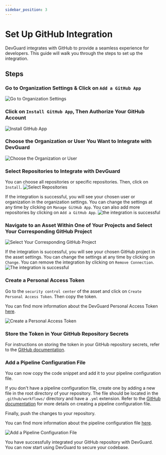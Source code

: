 ```yaml
---
sidebar_position: 3
---
```



# Set Up GitHub Integration

DevGuard integrates with GitHub to provide a seamless experience for developers. This guide will walk you through the steps to set up the integration.

## Steps

<Steps>

### Go to Organization Settings & Click on `Add a GitHub App`
![Go to Organization Settings](../../assets/github-setup/github1.png)

### Click on `Install GitHub App`, Then Authorize Your GitHub Account
![Install GitHub App](../../assets/github-setup/github2.png)

### Choose the Organization or User You Want to Integrate with DevGuard
![Choose the Organization or User](../../assets/github-setup/github3.png)

### Select Repositories to Integrate with DevGuard
You can choose all repositories or specific repositories. Then, click on `Install`.
![Select Repositories](../../assets/github-setup/github4.png)

If the integration is successful, you will see your chosen user or organization in the organization settings. You can change the settings at any time by clicking on `Manage GitHub App`. You can also add more repositories by clicking on `Add a GitHub App`.
![the integration is successful](../../assets/github-setup/github5.png)

### Navigate to an Asset Within One of Your Projects and Select Your Corresponding GitHub Project
![Select Your Corresponding GitHub Project](../../assets/github-setup/github6.png)

If the integration is successful, you will see your chosen GitHub project in the asset settings. You can change the settings at any time by clicking on `Change`. You can remove the integration by clicking on `Remove Connection`.
![The integration is successful](../../assets/github-setup/github7.png)

### Create a Personal Access Token
Go to the `security control center` of the asset and click on `Create Personal Access Token`. Then copy the token. 

You can find more information about the DevGuard Personal Access Token [here](/other/concepts/personal-access-token).

![Create a Personal Access Token](../../assets/github-setup/github8.png)

### Store the Token in Your GitHub Repository Secrets
For instructions on storing the token in your GitHub repository secrets, refer to the [GitHub documentation](https://docs.github.com/en/actions/security-for-github-actions/security-guides/using-secrets-in-github-actions#creating-secrets-for-a-repository).


### Add a Pipeline Configuration File  
You can now copy the code snippet and add it to your pipeline configuration file.  

If you don't have a pipeline configuration file, create one by adding a new file in the root directory of your repository. The file should be located in the `.github/workflows/` directory and have a `.yml` extension. Refer to the [GitHub documentation](https://docs.github.com/en/actions/writing-workflows/quickstart#creating-your-first-workflow) for more details on creating a pipeline configuration file.  

Finally, push the changes to your repository.

You can find more information about the pipeline configuration file [here](/other/github-workflows/full.mdx).

![Add a Pipeline Configuration File  ](../../assets/github-setup/github9.png)


You have successfully integrated your GitHub repository with DevGuard. You can now start using DevGuard to secure your codebase.
</Steps>


